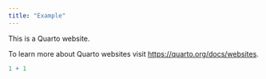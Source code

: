 ```yaml
---
title: "Example"
---
```


This is a Quarto website.

To learn more about Quarto websites visit <https://quarto.org/docs/websites>.

```r
1 + 1
```
